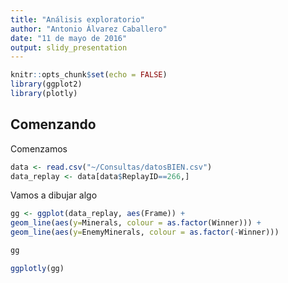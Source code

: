 ```yaml
---
title: "Análisis exploratorio"
author: "Antonio Álvarez Caballero"
date: "11 de mayo de 2016"
output: slidy_presentation
---
```


```r
knitr::opts_chunk$set(echo = FALSE)
library(ggplot2)
library(plotly)
```

## Comenzando

Comenzamos

```r
data <- read.csv("~/Consultas/datosBIEN.csv")
data_replay <- data[data$ReplayID==266,]
```

Vamos a dibujar algo

```r
gg <- ggplot(data_replay, aes(Frame)) +
geom_line(aes(y=Minerals, colour = as.factor(Winner))) +
geom_line(aes(y=EnemyMinerals, colour = as.factor(-Winner)))

gg

ggplotly(gg)

```

